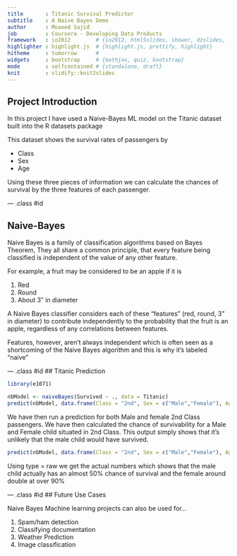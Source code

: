 ```yaml
---
title       : Titanic Survival Predictor
subtitle    : A Naive Bayes Demo
author      : Moaeed Sajid
job         : Coursera - Developing Data Products
framework   : io2012        # {io2012, html5slides, shower, dzslides, ...}
highlighter : highlight.js  # {highlight.js, prettify, highlight}
hitheme     : tomorrow      # 
widgets     : bootstrap     # {mathjax, quiz, bootstrap}
mode        : selfcontained # {standalone, draft}
knit        : slidify::knit2slides
---
```

<style>
.title-slide {
  background-color: #FFFFFF; /* #EDE0CF; ; #CA9F9D*/
}
</style>

## Project Introduction

In this project I have used a Naive-Bayes ML model on the Titanic dataset built into the R datasets package  

This dataset shows the survival rates of passengers by

- Class
- Sex 
- Age

Using these three pieces of information we can calculate the chances of survival by the three features of each passenger.

--- .class #id

## Naive-Bayes

Naive Bayes is a family of classification algorithms based on Bayes Theorem, They all share a common principle, that every feature being classified is independent of the value of any other feature.  

For example, a fruit may be considered to be an apple if it is 

1. Red
2. Round
3. About 3″ in diameter  

A Naive Bayes classifier considers each of these “features” (red, round, 3” in diameter) to contribute 
independently to the probability that the fruit is an apple, regardless of any correlations between features.  

Features, however, aren’t always independent which is often seen as a shortcoming of the Naive Bayes
algorithm and this is why it’s labeled “naive"

--- .class #id
## Titanic Prediction
```r
library(e1071)

nbModel <- naiveBayes(Survived ~ ., data = Titanic)
predict(nbModel, data.frame(Class = "2nd", Sex = c("Male","Female"), Age = "Child"))
```
We have then run a prediction for both Male and female 2nd Class passengers.  We have then calculated the chance of
survivability for a Male and Female child situated in 2nd Class.  This output simply shows that it's unlikely that the male
child would have survived.
```r
predict(nbModel, data.frame(Class = "2nd", Sex = c("Male","Female"), Age = "Child"),type = "raw")
```
Using type = raw we get the actual numbers which shows that the male child actually has an almost 50% chance of survival
and the female around double at over 90%

--- .class #id
## Future Use Cases

Naive Bayes Machine learning projects can also be used for...

1. Spam/ham detection
2. Classifying documentation
3. Weather Prediction
4. Image classification



